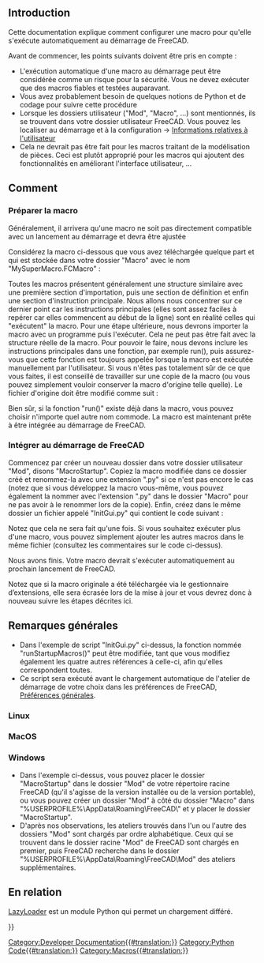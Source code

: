 <languages/>

<span id="Introduction"></span>
== Introduction ==

{{TOCright}}

Cette documentation explique comment configurer une macro pour qu'elle s'exécute automatiquement au démarrage de FreeCAD.

Avant de commencer, les points suivants doivent être pris en compte :
* L'exécution automatique d'une macro au démarrage peut être considérée comme un risque pour la sécurité. Vous ne devez exécuter que des macros fiables et testées auparavant.
* Vous avez probablement besoin de quelques notions de Python et de codage pour suivre cette procédure
* Lorsque les dossiers utilisateur ("Mod", "Macro", ...) sont mentionnés, ils se trouvent dans votre dossier utilisateur FreeCAD. Vous pouvez les localiser au démarrage et à la configuration → [[Start_up_and_Configuration/fr#Informations_correspondant_.C3.A0_l.27utilisateur|Informations relatives à l'utilisateur]]
* Cela ne devrait pas être fait pour les macros traitant de la modélisation de pièces. Ceci est plutôt approprié pour les macros qui ajoutent des fonctionnalités en améliorant l'interface utilisateur, ...

<span id="How_to"></span>
== Comment ==

<span id="Prepare_the_macro"></span>
=== Préparer la macro ===

Généralement, il arrivera qu'une macro ne soit pas directement compatible avec un lancement au démarrage et devra être ajustée

Considérez la macro ci-dessous que vous avez téléchargée quelque part et qui est stockée dans votre dossier "Macro" avec le nom "MySuperMacro.FCMacro" :

{{Code|code=
## Import section ##
from PySide import QtGui

## Definition section (classes, functions, ...)
class MyMsgBox(QtGui.QMessageBox):

    def __init__(self):
        super(MyMsgBox, self).information(None, "MyTitle", "MyText")

## Main instruction section
MyMsgBox()
}}

Toutes les macros présentent généralement une structure similaire avec une première section d'importation, puis une section de définition et enfin une section d'instruction principale. Nous allons nous concentrer sur ce dernier point car les instructions principales (elles sont assez faciles à repérer car elles commencent au début de la ligne) sont en réalité celles qui "exécutent" la macro. Pour une étape ultérieure, nous devrons importer la macro avec un programme puis l'exécuter. Cela ne peut pas être fait avec la structure réelle de la macro. Pour pouvoir le faire, nous devons inclure les instructions principales dans une fonction, par exemple run(), puis assurez-vous que cette fonction est toujours appelée lorsque la macro est exécutée manuellement par l'utilisateur. Si vous n'êtes pas totalement sûr de ce que vous faites, il est conseillé de travailler sur une copie de la macro (ou vous pouvez simplement vouloir conserver la macro d'origine telle quelle).
Le fichier d'origine doit être modifié comme suit :

{{Code|code=
from PySide import QtGui
## The 2 below lines shall be added if not already present to ensure FreeCAD modules are imported
import FreeCAD as App
import FreeCADGui as Gui

class MyMsgBox(QtGui.QMessageBox):

    def __init__(self):
        super(MyMsgBox, self).information(None, "MyTitle", "MyText")

## Enclose the main instructions in a function
def run():
    MyMsgBox()

## Ensure main instructions are still called in case of manual run
if __name__ == '__main__':
    run()
}}

Bien sûr, si la fonction "run()" existe déjà dans la macro, vous pouvez choisir n'importe quel autre nom commode. La macro est maintenant prête à être intégrée au démarrage de FreeCAD.

<span id="Integrate_into_FreeCAD_startup"></span>
=== Intégrer au démarrage de FreeCAD ===

Commencez par créer un nouveau dossier dans votre dossier utilisateur "Mod", disons "MacroStartup". Copiez la macro modifiée dans ce dossier créé et renommez-la avec une extension ".py" si ce n'est pas encore le cas (notez que si vous développez la macro vous-même, vous pouvez également la nommer avec l'extension ".py" dans le dossier "Macro" pour ne pas avoir à le renommer lors de la copie). Enfin, créez dans le même dossier un fichier appelé "InitGui.py" qui contient le code suivant :

{{Code|code=
def runStartupMacros(name):
    # Do not run when NoneWorkbench is activated because UI isn't yet completely there
    if name != "NoneWorkbench":
        # Run macro only once by disconnecting the signal at first call
        FreeCADGui.getMainWindow().workbenchActivated.disconnect(runStartupMacros)

        # Following 2 lines shall be duplicated for each macro to run
        import MySuperMacro
        MySuperMacro.run()

        # Eg. if a second macro shall be launched at startup
        # import MyWonderfulMacro
        # MyWonderfulMacro.run()

# The following 2 lines are important because InitGui.py files are passed to the exec() function...
# ...and the runMacro wouldn't be visible outside. So explicitly add it to __main__
import __main__
__main__.runStartupMacros = runStartupMacros

# Connect the function that runs the macro to the appropriate signal
FreeCADGui.getMainWindow().workbenchActivated.connect(runStartupMacros)
}}

Notez que cela ne sera fait qu'une fois. Si vous souhaitez exécuter plus d'une macro, vous pouvez simplement ajouter les autres macros dans le même fichier (consultez les commentaires sur le code ci-dessus).

Nous avons finis. Votre macro devrait s'exécuter automatiquement au prochain lancement de FreeCAD.

Notez que si la macro originale a été téléchargée via le gestionnaire d’extensions, elle sera écrasée lors de la mise à jour et vous devrez donc à nouveau suivre les étapes décrites ici.

<span id="General_Notes"></span>
==Remarques générales==

* Dans l'exemple de script "InitGui.py" ci-dessus, la fonction nommée "runStartupMacros()" peut être modifiée, tant que vous modifiez également les quatre autres références à celle-ci, afin qu'elles correspondent toutes.
* Ce script sera exécuté avant le chargement automatique de l'atelier de démarrage de votre choix dans les préférences de FreeCAD, [[Preferences_Editor/fr#Pr.C3.A9f.C3.A9rences_g.C3.A9n.C3.A9rales|Préférences générales]].

===Linux===

===MacOS===

===Windows===

* Dans l'exemple ci-dessus, vous pouvez placer le dossier "MacroStartup" dans le dossier "Mod" de votre répertoire racine FreeCAD (qu'il s'agisse de la version installée ou de la version portable), ou vous pouvez créer un dossier "Mod" à côté du dossier "Macro" dans "%USERPROFILE%\AppData\Roaming\FreeCAD\" et y placer le dossier "MacroStartup".
* D'après nos observations, les ateliers trouvés dans l'un ou l'autre des dossiers "Mod" sont chargés par ordre alphabétique. Ceux qui se trouvent dans le dossier racine "Mod" de FreeCAD sont chargés en premier, puis FreeCAD recherche dans le dossier "%USERPROFILE%\AppData\Roaming\FreeCAD\Mod" des ateliers supplémentaires.

<span id="Related"></span>
== En relation ==

[[Extra_python_modules/fr#LazyLoader|LazyLoader]] est un module Python qui permet un chargement différé.


{{Powerdocnavi{{#translation:}}}}
[[Category:Developer Documentation{{#translation:}}]]
[[Category:Python Code{{#translation:}}]]
[[Category:Macros{{#translation:}}]]